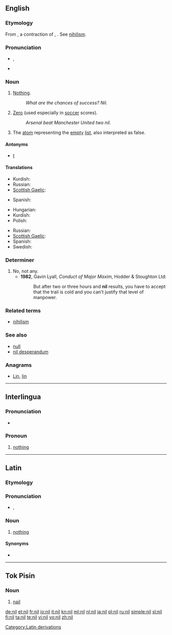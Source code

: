 {{also|Nil|níl|Níl|Nîl|-nil-|ni-l}}
==English==

===Etymology===
From {{etyl|la}} {{term|nil|lang=la}}, a contraction of {{term|nihil|lang=la}}, {{term|nihilum||nothing|lang=la}}. See [[nihilism]].

===Pronunciation===
* {{IPA|/nɪl/}}, {{SAMPA|/nIl/}}
* {{rhymes|ɪl}}

===Noun===
{{en-noun}}

# [[nothing|Nothing]].
#: ''What are the chances of success?  Nil.''
# [[zero|Zero]] (used especially in [[soccer]] scores).
#: ''Arsenal beat Manchester United two nil.''
# {{rfd-sense}} {{context|[[LISP]]|_|programming}} The [[atom]] representing the [[empty]] [[list]], also interpreted as false.

====Antonyms====
* {{sense|atom representing false}} [[t]]

====Translations====
{{trans-top|nothing}}
* Kurdish: {{ku-Arab|[[هیچ]]}}
* Russian: {{t|ru|ничто|n|tr=ničtó|sc=Cyrl}}
* [[Scottish Gaelic]]: {{t|gd|neoni|m|f}}
{{trans-mid}}
* Spanish: {{t+|es|nada}}
{{trans-bottom}}

{{trans-top|zero (used especially in soccer scores)}}
* Hungarian: {{t|hu|null}}
* Kurdish: {{ku-Arab|[[هیچ]]}}
* Polish: {{t+|pl|zero}}
{{trans-mid}}
* Russian: {{t|ru|ноль|m|tr=nol'|sc=Cyrl}}
* [[Scottish Gaelic]]: {{t|gd|neoni|m|f}}
* Spanish: {{t+|es|cero}}
* Swedish: {{t+|sv|noll}}
{{trans-bottom}}

{{trans-top|(LISP) atom representing the empty list}}
{{trans-mid}}
{{trans-bottom}}

===Determiner===
{{infl|en|determiner}}

# No, not any.
#* '''1982''', Gavin Lyall, ''Conduct of Major Maxim'', Hodder & Stoughton Ltd:
#*: But after two or three hours and '''nil''' results, you have to accept that the trail is cold and you can't justify that level of manpower.

===Related terms===
* [[nihilism]]

===See also===
* [[null]]
* [[nil desperandum]]

===Anagrams===
* [[Lin#English|Lin]], [[lin#English|lin]]

[[Category:Latin derivations]]

----

==Interlingua==

===Pronunciation===
* {{SAMPA|/nil/}}

===Pronoun===
{{infl|ia|pronoun}}  {{context|Indefinite pronoun}}

# [[nothing]]

----

==Latin==

===Etymology===
{{rfe|lang=la}}

===Pronunciation===
* {{a|Classical}} {{IPA|/niːl/|lang=la}}, {{SAMPA|/ni:l/|lang=la}}

===Noun===
{{infl|la|noun|head=nīl|[[indeclinable]]}}

# {{chiefly|poetic|lang=la}} [[nothing]]

====Synonyms====
* {{l|la|nihil}}

----

==Tok Pisin==

===Noun===
{{infl|tpi|noun}}

# [[nail]]

[[de:nil]]
[[et:nil]]
[[fr:nil]]
[[io:nil]]
[[it:nil]]
[[kn:nil]]
[[ml:nil]]
[[nl:nil]]
[[ja:nil]]
[[pl:nil]]
[[ru:nil]]
[[simple:nil]]
[[sl:nil]]
[[fi:nil]]
[[ta:nil]]
[[te:nil]]
[[vi:nil]]
[[vo:nil]]
[[zh:nil]]